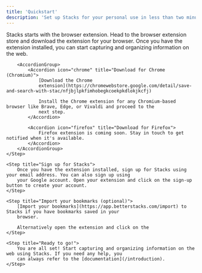 ```yaml
---
title: 'Quickstart'
description: 'Set up Stacks for your personal use in less than two minutes'
---
```


<Steps>
    <Step title="Download the extension">
        Stacks starts with the browser extension. Head to the browser extension store and download the extension for your
        browser. Once you have the extension installed, you can start capturing and organizing information on the web.

        <AccordionGroup>
            <Accordion icon="chrome" title="Download for Chrome (Chromium)">
                [Download the Chrome
                extension](https://chromewebstore.google.com/detail/save-and-search-with-stac/nfjbjlpkfimhobegkcoekpkdlokjkcfj)

                Install the Chrome extension for any Chromium-based browser like Brave, Edge, or Vivaldi and proceed to the
                next step.
            </Accordion>

            <Accordion icon="firefox" title="Download for Firefox">
                Firefox extension is coming soon. Stay in touch to get notified when it's available.
            </Accordion>
        </AccordionGroup>
    </Step>

    <Step title="Sign up for Stacks">
        Once you have the extension installed, sign up for Stacks using your email address. You can also sign up using
        your Google account. Open your extension and click on the sign-up button to create your account.
    </Step>

    <Step title="Import your bookmarks (optional)">
        [Import your bookmarks](https://app.betterstacks.com/import) to Stacks if you have bookmarks saved in your
        browser.

        Alternatively open the extension and click on the
    </Step>

    <Step title="Ready to go!">
        You are all set! Start capturing and organizing information on the web using Stacks. If you need any help, you
        can always refer to the [documentation](/introduction).
    </Step>
</Steps>

